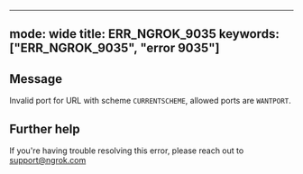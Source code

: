 
---
mode: wide
title: ERR_NGROK_9035
keywords: ["ERR_NGROK_9035", "error 9035"]
---

## Message
Invalid port for URL with scheme `CURRENTSCHEME`, allowed ports are `WANTPORT`.




## Further help
If you're having trouble resolving this error, please reach out to [support@ngrok.com](mailto:support@ngrok.com?subject=Help%20with%20ERR_NGROK_9035)

